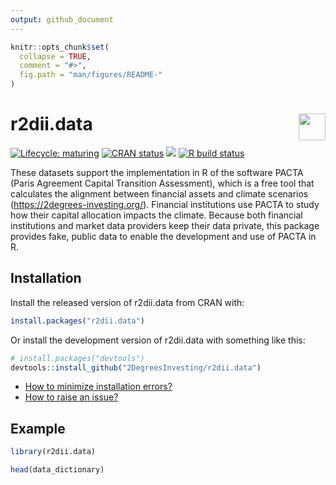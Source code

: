 ```yaml
---
output: github_document
---
```

<!-- README.md is generated from README.Rmd. Please edit that file -->

```r
knitr::opts_chunk$set(
  collapse = TRUE,
  comment = "#>",
  fig.path = "man/figures/README-"
)
```

# r2dii.data <a href='https://github.com/2DegreesInvesting/r2dii.data'><img src='https://imgur.com/A5ASZPE.png' align='right' height='43' /></a>

<!-- badges: start -->
[![Lifecycle: maturing](https://img.shields.io/badge/lifecycle-maturing-blue.svg)](https://www.tidyverse.org/lifecycle/#maturing)
[![CRAN status](https://www.r-pkg.org/badges/version/r2dii.data)](https://CRAN.R-project.org/package=r2dii.data)
[![](https://cranlogs.r-pkg.org/badges/grand-total/r2dii.data)](https://CRAN.R-project.org/package=r2dii.data)
[![R build status](https://github.com/2DegreesInvesting/r2dii.data/workflows/R-CMD-check/badge.svg)](https://github.com/2DegreesInvesting/r2dii.data/actions)
<!-- badges: end -->

These datasets support the implementation in R of
the software PACTA (Paris Agreement Capital Transition Assessment),
which is a free tool that calculates the alignment between financial
assets and climate scenarios (<https://2degrees-investing.org/>).
Financial institutions use PACTA to study how their capital
allocation impacts the climate. Because both financial institutions
and market data providers keep their data private, this package
provides fake, public data to enable the development and use of
PACTA in R.

## Installation

Install the released version of r2dii.data from CRAN with:

```r
install.packages("r2dii.data")
```

Or install the development version of r2dii.data with something like this:

```r
# install.packages("devtools")
devtools::install_github("2DegreesInvesting/r2dii.data")
```

* [How to minimize installation errors?](https://gist.github.com/maurolepore/a0187be9d40aee95a43f20a85f4caed6#installation)
* [How to raise an issue?](https://2degreesinvesting.github.io/posts/2020-06-26-instructions-to-raise-an-issue/)

## Example

```r
library(r2dii.data)

head(data_dictionary)
```



